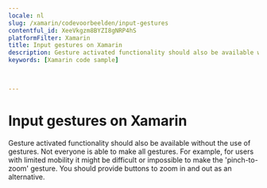 ```yaml
---
locale: nl
slug: /xamarin/codevoorbeelden/input-gestures
contentful_id: XeeVkgzm8BYZI8gNRP4hS
platformFilter: Xamarin
title: Input gestures on Xamarin
description: Gesture activated functionality should also be available without the use of gestures.
keywords: [Xamarin code sample]


	
---
```


# Input gestures on Xamarin

Gesture activated functionality should also be available without the use of gestures. Not everyone is able to make all gestures. For example, for users with limited mobility it might be difficult or impossible to make the 'pinch-to-zoom' gesture. You should provide buttons to zoom in and out as an alternative.

<CodeSample id="input-gestures" locale="nl" platform="xamarin"/>